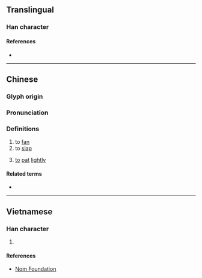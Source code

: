 {{also|煽|扇}}
{{character info}}
==Translingual==

===Han character===
{{Han char|rn=64|rad=手|as=10|sn=13|four=53027|canj=QHSM,QISM|ids=⿰扌扇}}

====References====
* {{Han ref|kx=0447.230|dkj=12502|dj=0798.150|hdz=31937.070|uh=6427|ud=25639|bh=DDB5|bd=56757}}

----

==Chinese==
{{zh-forms|ss=扇|alt=扇}}

===Glyph origin===
{{Han compound|扌|扇|ls=psc|c1=s|c2=p|t1=hand|no_och2=y}}

===Pronunciation===
{{zh-pron
|m=shān
|c=sin3
|mn=siàn/sàm
|cat=
}}

===Definitions===
{{zh-hanzi}}

# to [[fan]]
# to [[slap]]
# {{lb|zh|Hakka}} [[to]] [[pat]] [[lightly]]

====Related terms====
* {{zh-l|煽}}

----

==Vietnamese==

===Han character===
{{vi-readings|rs=手10|reading=quạt, dập, phiến, thiên}}

# {{rfdef|vi|sort=手10}}

====References====
* [http://nomfoundation.org/common/nom_details.php?codepoint=6247 Nom Foundation]